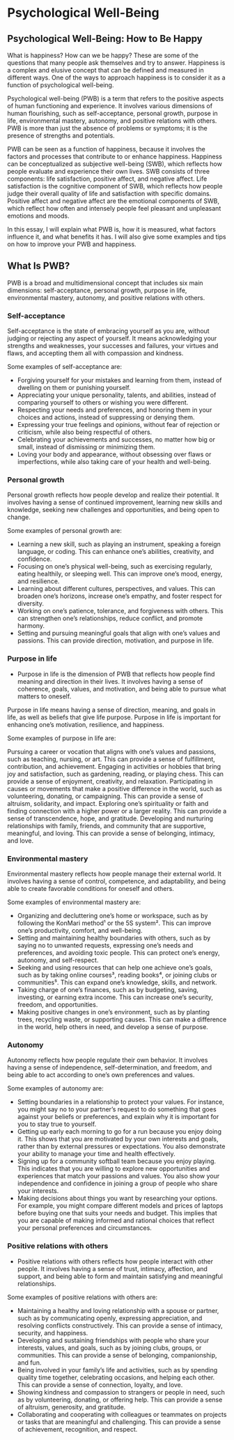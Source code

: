 # Psychological Well-Being

## Psychological Well-Being: How to Be Happy

What is happiness? How can we be happy? These are some of the questions that many people ask themselves and try to answer. Happiness is a complex and elusive concept that can be defined and measured in different ways. One of the ways to approach happiness is to consider it as a function of psychological well-being.

Psychological well-being (PWB) is a term that refers to the positive aspects of human functioning and experience. It involves various dimensions of human flourishing, such as self-acceptance, personal growth, purpose in life, environmental mastery, autonomy, and positive relations with others. PWB is more than just the absence of problems or symptoms; it is the presence of strengths and potentials.

PWB can be seen as a function of happiness, because it involves the factors and processes that contribute to or enhance happiness. Happiness can be conceptualized as subjective well-being (SWB), which reflects how people evaluate and experience their own lives. SWB consists of three components: life satisfaction, positive affect, and negative affect. Life satisfaction is the cognitive component of SWB, which reflects how people judge their overall quality of life and satisfaction with specific domains. Positive affect and negative affect are the emotional components of SWB, which reflect how often and intensely people feel pleasant and unpleasant emotions and moods.

In this essay, I will explain what PWB is, how it is measured, what factors influence it, and what benefits it has. I will also give some examples and tips on how to improve your PWB and happiness.

## What Is PWB?

PWB is a broad and multidimensional concept that includes six main dimensions: self-acceptance, personal growth, purpose in life, environmental mastery, autonomy, and positive relations with others.

### Self-acceptance

Self-acceptance is the state of embracing yourself as you are, without judging or rejecting any aspect of yourself. It means acknowledging your strengths and weaknesses, your successes and failures, your virtues and flaws, and accepting them all with compassion and kindness.

Some examples of self-acceptance are:

- Forgiving yourself for your mistakes and learning from them, instead of dwelling on them or punishing yourself.
- Appreciating your unique personality, talents, and abilities, instead of comparing yourself to others or wishing you were different.
- Respecting your needs and preferences, and honoring them in your choices and actions, instead of suppressing or denying them.
- Expressing your true feelings and opinions, without fear of rejection or criticism, while also being respectful of others.
- Celebrating your achievements and successes, no matter how big or small, instead of dismissing or minimizing them.
- Loving your body and appearance, without obsessing over flaws or imperfections, while also taking care of your health and well-being.


### Personal growth

Personal growth reflects how people develop and realize their potential. It involves having a sense of continued improvement, learning new skills and knowledge, seeking new challenges and opportunities, and being open to change.

Some examples of personal growth are:

- Learning a new skill, such as playing an instrument, speaking a foreign language, or coding. This can enhance one's abilities, creativity, and confidence.
- Focusing on one's physical well-being, such as exercising regularly, eating healthily, or sleeping well. This can improve one's mood, energy, and resilience.
- Learning about different cultures, perspectives, and values. This can broaden one's horizons, increase one's empathy, and foster respect for diversity.
- Working on one's patience, tolerance, and forgiveness with others. This can strengthen one's relationships, reduce conflict, and promote harmony.
- Setting and pursuing meaningful goals that align with one's values and passions. This can provide direction, motivation, and purpose in life.


### Purpose in life

- Purpose in life is the dimension of PWB that reflects how people find meaning and direction in their lives. It involves having a sense of coherence, goals, values, and motivation, and being able to pursue what matters to oneself.

Purpose in life means having a sense of direction, meaning, and goals in life, as well as beliefs that give life purpose. Purpose in life is important for enhancing one’s motivation, resilience, and happiness.

Some examples of purpose in life are:

Pursuing a career or vocation that aligns with one’s values and passions, such as teaching, nursing, or art. This can provide a sense of fulfillment, contribution, and achievement.
Engaging in activities or hobbies that bring joy and satisfaction, such as gardening, reading, or playing chess. This can provide a sense of enjoyment, creativity, and relaxation.
Participating in causes or movements that make a positive difference in the world, such as volunteering, donating, or campaigning. This can provide a sense of altruism, solidarity, and impact.
Exploring one’s spirituality or faith and finding connection with a higher power or a larger reality. This can provide a sense of transcendence, hope, and gratitude.
Developing and nurturing relationships with family, friends, and community that are supportive, meaningful, and loving. This can provide a sense of belonging, intimacy, and love.



### Environmental mastery

Environmental mastery reflects how people manage their external world. It involves having a sense of control, competence, and adaptability, and being able to create favorable conditions for oneself and others.

Some examples of environmental mastery are:

- Organizing and decluttering one's home or workspace, such as by following the KonMari method¹ or the 5S system². This can improve one's productivity, comfort, and well-being.
- Setting and maintaining healthy boundaries with others, such as by saying no to unwanted requests, expressing one's needs and preferences, and avoiding toxic people. This can protect one's energy, autonomy, and self-respect.
- Seeking and using resources that can help one achieve one's goals, such as by taking online courses³, reading books⁴, or joining clubs or communities⁵. This can expand one's knowledge, skills, and network.
- Taking charge of one's finances, such as by budgeting, saving, investing, or earning extra income. This can increase one's security, freedom, and opportunities.
- Making positive changes in one's environment, such as by planting trees, recycling waste, or supporting causes. This can make a difference in the world, help others in need, and develop a sense of purpose.



### Autonomy

Autonomy reflects how people regulate their own behavior. It involves having a sense of independence, self-determination, and freedom, and being able to act according to one's own preferences and values.

Some examples of autonomy are:

- Setting boundaries in a relationship to protect your values. For instance, you might say no to your partner's request to do something that goes against your beliefs or preferences, and explain why it is important for you to stay true to yourself.
- Getting up early each morning to go for a run because you enjoy doing it. This shows that you are motivated by your own interests and goals, rather than by external pressures or expectations. You also demonstrate your ability to manage your time and health effectively.
- Signing up for a community softball team because you enjoy playing. This indicates that you are willing to explore new opportunities and experiences that match your passions and values. You also show your independence and confidence in joining a group of people who share your interests.
- Making decisions about things you want by researching your options. For example, you might compare different models and prices of laptops before buying one that suits your needs and budget. This implies that you are capable of making informed and rational choices that reflect your personal preferences and circumstances.


### Positive relations with others

- Positive relations with others reflects how people interact with other people. It involves having a sense of trust, intimacy, affection, and support, and being able to form and maintain satisfying and meaningful relationships.

Some examples of positive relations with others are:

- Maintaining a healthy and loving relationship with a spouse or partner, such as by communicating openly, expressing appreciation, and resolving conflicts constructively. This can provide a sense of intimacy, security, and happiness.
- Developing and sustaining friendships with people who share your interests, values, and goals, such as by joining clubs, groups, or communities. This can provide a sense of belonging, companionship, and fun.
- Being involved in your family’s life and activities, such as by spending quality time together, celebrating occasions, and helping each other. This can provide a sense of connection, loyalty, and love.
- Showing kindness and compassion to strangers or people in need, such as by volunteering, donating, or offering help. This can provide a sense of altruism, generosity, and gratitude.
- Collaborating and cooperating with colleagues or teammates on projects or tasks that are meaningful and challenging. This can provide a sense of achievement, recognition, and respect.














